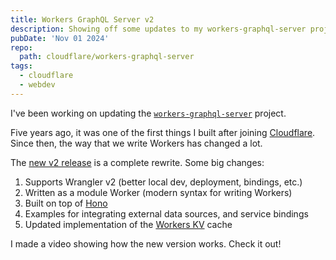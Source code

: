 ```yaml
---
title: Workers GraphQL Server v2
description: Showing off some updates to my workers-graphql-server project.
pubDate: 'Nov 01 2024'
repo:
  path: cloudflare/workers-graphql-server
tags:
  - cloudflare
  - webdev
---
```


I've been working on updating the [`workers-graphql-server`](https://github.com/kristianfreeman/workers-graphql-server) project.

Five years ago, it was one of the first things I built after joining [Cloudflare](https://cloudflare.com). Since then, the way that we write Workers has changed a lot.

The [new v2 release](https://github.com/cloudflare/workers-graphql-server/releases/tag/2.0.0) is a complete rewrite. Some big changes:

1. Supports Wrangler v2 (better local dev, deployment, bindings, etc.)
2. Written as a module Worker (modern syntax for writing Workers)
3. Built on top of [Hono](https://honojs.dev/)
4. Examples for integrating external data sources, and service bindings
5. Updated implementation of the [Workers KV](https://developers.cloudflare.com/kv/) cache

I made a video showing how the new version works. Check it out!

<StreamVideo client:only="react" src="8e7113ab230ea2e352270dba1101b5f3" />
